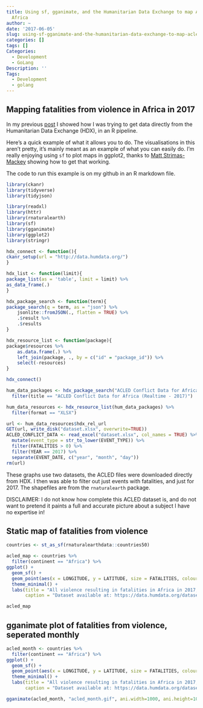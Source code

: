 ```yaml
---
title: Using sf, gganimate, and the Humanitarian Data Exchange to map ACLED data for
  Africa
author: ~
date: '2017-06-05'
slug: using-sf-gganimate-and-the-humanitarian-data-exchange-to-map-acled-data-for-africa
categories: []
tags: []
Categories:
  - Development
  - GoLang
Description: ''
Tags:
  - Development
  - golang
---
```



## Mapping fatalities from violence in Africa in 2017

In my previous [post](https://callumgwtaylor.github.io/blog/2017/06/04/getting-data-from-humanitarian-data-exchange-in-a-reproducible-r-pipeline/) I showed how I was trying to get data directly from the Humanitarian Data Exchange (HDX), in an R pipeline.

Here's a quick example of what it allows you to do. The visualisations in this aren't pretty, it's mainly meant as an example of what you can easily do. I'm really enjoying using `sf` to plot maps in ggplot2, thanks to [Matt Strimas-Mackey](http://strimas.com/r/tidy-sf/) showing how to get that working.

The code to run this example is on my github in an R markdown file.



```r
library(ckanr)
library(tidyverse)
library(tidyjson)

library(readxl)
library(httr)
library(rnaturalearth)
library(sf)
library(gganimate)
library(ggplot2)
library(stringr)

hdx_connect <- function(){
ckanr_setup(url = "http://data.humdata.org/")
}

hdx_list <- function(limit){
package_list(as = 'table', limit = limit) %>%
as_data_frame(.)
}

hdx_package_search <- function(term){
package_search(q = term, as = "json") %>%
    jsonlite::fromJSON(., flatten = TRUE) %>%
    .$result %>%
    .$results 
}

hdx_resource_list <- function(package){
package$resources %>%
    as.data.frame(.) %>%
    left_join(package, ., by = c("id" = "package_id")) %>%
    select(-resources)
}

hdx_connect()

hum_data_packages <- hdx_package_search("ACLED Conflict Data for Africa") %>%
  filter(title == "ACLED Conflict Data for Africa (Realtime - 2017)")

hum_data_resources <- hdx_resource_list(hum_data_packages) %>%
  filter(format == "XLSX")
```


```r
url <- hum_data_resources$hdx_rel_url
GET(url, write_disk("dataset.xlsx", overwrite=TRUE))
ACLED_CONFLICT_DATA <- read_excel("dataset.xlsx", col_names = TRUE) %>%
  mutate(event_type = str_to_lower(EVENT_TYPE)) %>%
  filter(FATALITIES > 0) %>%
  filter(YEAR == 2017) %>%
  separate(EVENT_DATE, c("year", "month", "day"))
rm(url)
```

These graphs use two datasets, the ACLED files were downloaded directly from HDX. I then was able to filter out just events with fatalities, and just for 2017. The shapefiles are from the `rnaturalearth` package.

DISCLAIMER: I do not know how complete this ACLED dataset is, and do not want to pretend it paints a full and accurate picture about a subject I have no expertise in!

## Static map of fatalities from violence
```r
countries <- st_as_sf(rnaturalearthdata::countries50)

acled_map <- countries %>%
  filter(continent == "Africa") %>%
ggplot() +
  geom_sf() + 
  geom_point(aes(x = LONGITUDE, y = LATITUDE, size = FATALITIES, colour = event_type), data = ACLED_CONFLICT_DATA) +
  theme_minimal() +
  labs(title = "All violence resulting in fatalities in Africa in 2017, recorded by ACLED",
       caption = "Dataset available at: https://data.humdata.org/dataset/acled-conflict-data-for-africa-realtime-2017")

acled_map
```


## gganimate plot of fatalities from violence, seperated monthly

```r
acled_month <- countries %>%
  filter(continent == "Africa") %>%
ggplot() +
  geom_sf() + 
  geom_point(aes(x = LONGITUDE, y = LATITUDE, size = FATALITIES, colour = event_type, frame = month), data = ACLED_CONFLICT_DATA) +
  theme_minimal() +
  labs(title = "All violence resulting in fatalities in Africa in 2017, recorded by ACLED. Month:",
       caption = "Dataset available at: https://data.humdata.org/dataset/acled-conflict-data-for-africa-realtime-2017")

gganimate(acled_month, "acled_month.gif", ani.width=1000, ani.height=1000)
```